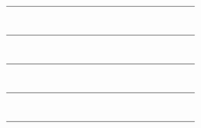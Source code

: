 {{Portal:戰車/box-header|精選條目|Portal:戰車/精選條目|}}
{{Portal:戰車/精選條目/1}} <div style="clear: both"></div><br/><hr/><br/>
{{Portal:戰車/精選條目/2}} <div style="clear: both"></div><br/><hr/><br/>
{{Portal:戰車/精選條目/3}} <div style="clear: both"></div><br/><hr/><br/>
{{Portal:戰車/精選條目/4}} <div style="clear: both"></div><br/><hr/><br/>
{{Portal:戰車/精選條目/5}} <div style="clear: both"></div><br/><hr/><br/>
{{Portal:戰車/box-footer|}}